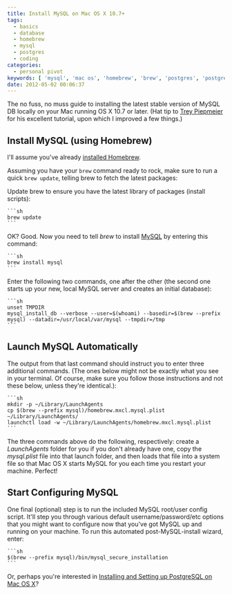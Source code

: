 ```yaml
---
title: Install MySQL on Mac OS X 10.7+
tags:
  - basics
  - database
  - homebrew
  - mysql
  - postgres
  - coding
categories:
  - personal pivot
keywords: [ 'mysql', 'mac os', 'homebrew', 'brew', 'postgres', 'postgresql' ]
date: 2012-05-02 00:06:37
---
```


The no fuss, no muss guide to installing the latest stable version of MySQL DB locally on your Mac running OS X 10.7 or later.  (Hat tip to [Trey Piepmeier](http://solutions.trey.cc/2010/02/28/installing-mysql-on-snow-leopard-using-homebrew/ "Trey Piepmeier") for his excellent tutorial, upon which I improved a few things.)

## Install MySQL (using Homebrew)

I'll assume you've already [installed Homebrew](/install-homebrew-on-mac-os-x-10-7 "Install Homebrew on Mac OS X 10.7+").

Assuming you have your `brew` command ready to rock, make sure to run a quick `brew update`, telling brew to fetch the latest packages:

Update brew to ensure you have the latest library of packages (install scripts):

    ```sh
    brew update
    ```

OK? Good. Now you need to tell _brew_ to install [MySQL](http://www.mysql.com/ "MySQL") by entering this command:

    ```sh
    brew install mysql
    ```

Enter the following two commands, one after the other (the second one starts up your new, local MySQL server and creates an initial database):

    ```sh
    unset TMPDIR
    mysql_install_db --verbose --user=$(whoami) --basedir=$(brew --prefix mysql) --datadir=/usr/local/var/mysql --tmpdir=/tmp
    ```

## Launch MySQL Automatically

The output from that last command should instruct you to enter three additional commands. (The ones below might not be exactly what you see in your terminal. Of course, make sure you follow those instructions and not these below, unless they're identical.):

    ```sh
    mkdir -p ~/Library/LaunchAgents
    cp $(brew --prefix mysql)/homebrew.mxcl.mysql.plist ~/Library/LaunchAgents/
    launchctl load -w ~/Library/LaunchAgents/homebrew.mxcl.mysql.plist
    ```

The three commands above do the following, respectively: create a _LaunchAgents_ folder for you if you don't already have one, copy the _mysql.plist_ file into that launch folder, and then loads that file into a system file so that Mac OS X starts MySQL for you each time you restart your machine.  Perfect!

## Start Configuring MySQL

One final (optional) step is to run the included MySQL root/user config script. It'll step you through various default username/password/etc options that you might want to configure now that you've got MySQL up and running on your machine. To run this automated post-MySQL-install wizard, enter:

    ```sh
    $(brew --prefix mysql)/bin/mysql_secure_installation
    ```

Or, perhaps you're interested in [Installing and Setting up PostgreSQL on Mac OS X](/how-to-install-postgresql-os-x-mac-rails-3-heroku "Installing and Setting up PostgreSQL on Mac OS X")?